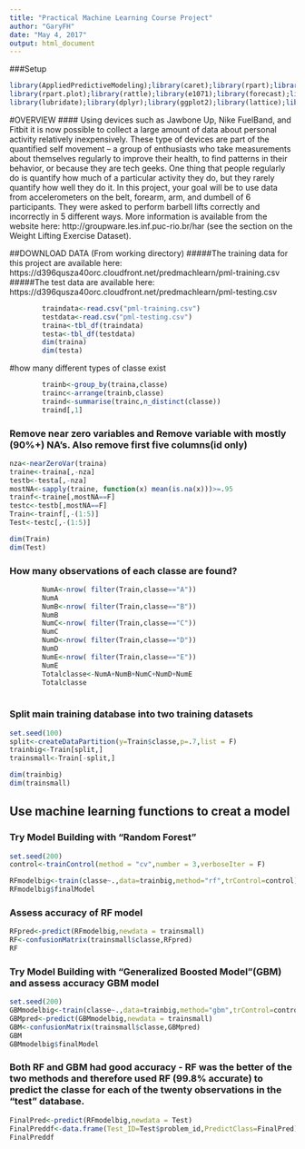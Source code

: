 ```yaml
---
title: "Practical Machine Learning Course Project"
author: "GaryFH"
date: "May 4, 2017"
output: html_document
---
```


###Setup

```r
library(AppliedPredictiveModeling);library(caret);library(rpart);library(pgmm);library(ElemStatLearn)
library(rpart.plot);library(rattle);library(e1071);library(forecast);library(gbm);library(plyr)
library(lubridate);library(dplyr);library(ggplot2);library(lattice);library(randomForest)

```


#OVERVIEW
#### Using devices such as Jawbone Up, Nike FuelBand, and Fitbit it is now possible to collect a large amount of data about personal activity relatively inexpensively. These type of devices are part of the quantified self movement – a group of enthusiasts who take measurements about themselves regularly to improve their health, to find patterns in their behavior, or because they are tech geeks. One thing that people regularly do is quantify how much of a particular activity they do, but they rarely quantify how well they do it. In this project, your goal will be to use data from accelerometers on the belt, forearm, arm, and dumbell of 6 participants. They were asked to perform barbell lifts correctly and incorrectly in 5 different ways. More information is available from the website here: http://groupware.les.inf.puc-rio.br/har (see the section on the Weight Lifting Exercise Dataset). 

##DOWNLOAD DATA (From working directory)
#####The training data for this project are available here: https://d396qusza40orc.cloudfront.net/predmachlearn/pml-training.csv
#####The test data are available here: https://d396qusza40orc.cloudfront.net/predmachlearn/pml-testing.csv


```r
        traindata<-read.csv("pml-training.csv")
        testdata<-read.csv("pml-testing.csv")
        traina<-tbl_df(traindata)
        testa<-tbl_df(testdata)
        dim(traina)
        dim(testa)
```

#how many different types of classe exist


```r
        trainb<-group_by(traina,classe)
        trainc<-arrange(trainb,classe)
        traind<-summarise(trainc,n_distinct(classe))
        traind[,1]

```


### Remove near zero variables and Remove variable with mostly (90%+) NA's.  Also remove first five columns(id only)

```r
nza<-nearZeroVar(traina)
traine<-traina[,-nza]
testb<-testa[,-nza]
mostNA<-sapply(traine, function(x) mean(is.na(x)))>=.95
trainf<-traine[,mostNA==F]
testc<-testb[,mostNA==F]
Train<-trainf[,-(1:5)]
Test<-testc[,-(1:5)]

dim(Train)
dim(Test)

```


### How many observations of each classe are found?

```r
        NumA<-nrow( filter(Train,classe=="A"))
        NumA
        NumB<-nrow( filter(Train,classe=="B"))
        NumB
        NumC<-nrow( filter(Train,classe=="C"))
        NumC
        NumD<-nrow( filter(Train,classe=="D"))
        NumD
        NumE<-nrow( filter(Train,classe=="E"))
        NumE
        Totalclasse<-NumA+NumB+NumC+NumD+NumE
        Totalclasse
        
```


### Split main training database into two training datasets

```r
set.seed(100)
split<-createDataPartition(y=Train$classe,p=.7,list = F)
trainbig<-Train[split,]
trainsmall<-Train[-split,]

dim(trainbig)
dim(trainsmall)

```

## Use machine learning functions to creat a model

### Try Model Building with "Random Forest"

```r
set.seed(200)
control<-trainControl(method = "cv",number = 3,verboseIter = F)

RFmodelbig<-train(classe~.,data=trainbig,method="rf",trControl=control)
RFmodelbig$finalModel
```

### Assess accuracy of RF model

```r
RFpred<-predict(RFmodelbig,newdata = trainsmall)
RF<-confusionMatrix(trainsmall$classe,RFpred)
RF


```

### Try Model Building with "Generalized Boosted Model"(GBM) and assess accuracy GBM model

```r
set.seed(200)
GBMmodelbig<-train(classe~.,data=trainbig,method="gbm",trControl=control)
GBMpred<-predict(GBMmodelbig,newdata = trainsmall)
GBM<-confusionMatrix(trainsmall$classe,GBMpred)
GBM
GBMmodelbig$finalModel
```

### Both RF and GBM had good accuracy - RF was the better of the two methods and therefore used RF (99.8% accurate) to predict the classe for each of the twenty observations in the "test" database.

```r
FinalPred<-predict(RFmodelbig,newdata = Test)
FinalPreddf<-data.frame(Test_ID=Test$problem_id,PredictClass=FinalPred)
FinalPreddf
```


